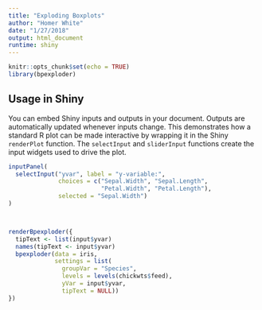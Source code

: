 ```yaml
---
title: "Exploding Boxplots"
author: "Homer White"
date: "1/27/2018"
output: html_document
runtime: shiny
---
```


```r
knitr::opts_chunk$set(echo = TRUE)
library(bpexploder)
```

## Usage in Shiny

You can embed Shiny inputs and outputs in your document. Outputs are automatically updated whenever inputs change.  This demonstrates how a standard R plot can be made interactive by wrapping it in the Shiny `renderPlot` function. The `selectInput` and `sliderInput` functions create the input widgets used to drive the plot.

```r
inputPanel(
  selectInput("yvar", label = "y-variable:",
              choices = c("Sepal.Width", "Sepal.Length",
                          "Petal.Width", "Petal.Length"), 
              selected = "Sepal.Width")
)



renderBpexploder({
  tipText <- list(input$yvar)
  names(tipText <- input$yvar)
  bpexploder(data = iris,
             settings = list(
               groupVar = "Species",
               levels = levels(chickwts$feed),
               yVar = input$yvar,
               tipText = NULL))
})
```
